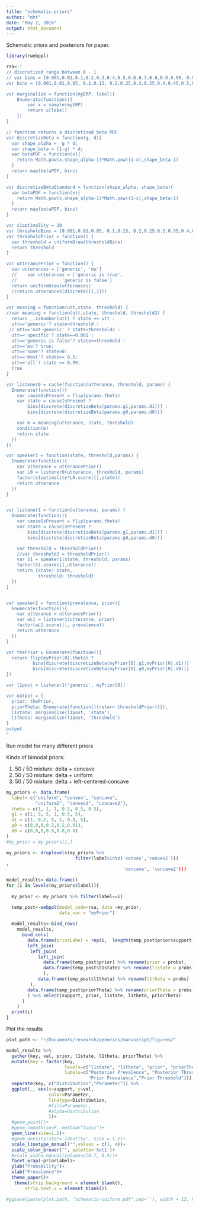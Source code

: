 ```yaml
---
title: "schematic-priors"
author: "mht"
date: "May 2, 2016"
output: html_document
---
```


Schematic priors and posteriors for paper.

```r
library(rwebppl)
```

```r
rsa<-"
// discretized range between 0 - 1
// var bins = [0.001,0.01,0.1,0.2,0.3,0.4,0.5,0.6,0.7,0.8,0.9,0.99, 0.999]
var bins = [0.001,0.01,0.05, 0.1,0.15, 0.2,0.25,0.3,0.35,0.4,0.45,0.5,0.55,0.6,0.65,0.7,0.75,0.8,0.85,0.9,0.95,0.99, 0.999]

var marginalize = function(myERP, label){
    Enumerate(function(){
        var x = sample(myERP)
        return x[label]
    })
}

// function returns a discretized beta PDF
var discretizeBeta = function(g, d){
  var shape_alpha =  g * d;
  var shape_beta = (1-g) * d;
  var betaPDF = function(x){
    return Math.pow(x,shape_alpha-1)*Math.pow((1-x),shape_beta-1)
  }
  return map(betaPDF, bins)
}

var discretizeBetaStandard = function(shape_alpha, shape_beta){
  var betaPDF = function(x){
    return Math.pow(x,shape_alpha-1)*Math.pow((1-x),shape_beta-1)
  }
  return map(betaPDF, bins)
}

var s1optimality = 20
var thresholdBins = [0.001,0.01,0.05, 0.1,0.15, 0.2,0.25,0.3,0.35,0.4,0.45,0.5,0.55,0.6,0.65,0.7,0.75,0.8,0.85,0.9,0.95,0.99]
var thresholdPrior = function() {
  var threshold = uniformDraw(thresholdBins)
  return threshold
}

var utterancePrior = function() {
  var utterances = ['generic', 'mu']  
  //    var utterances = ['generic is true',
  //                 'generic is false']  
  return uniformDraw(utterances)
  //return utterances[discrete([1,1])]
}

var meaning = function(utt,state, threshold) {
//var meaning = function(utt,state, threshold, threshold2) {
  return _.isNumber(utt) ? state == utt :
  utt=='generic'? state>threshold :
 // utt=='not generic' ? state<threshold2 :
  utt=='specific'? state==0.001 :
  utt=='generic is false'? state<=threshold :
  utt=='mu'? true:
  utt=='some'? state>0:
  utt=='most'? state>= 0.5:
  utt=='all'? state >= 0.99:
  true
}

var listener0 = cache(function(utterance, threshold, params) {
  Enumerate(function(){
    var causeIsPresent = flip(params.theta)
    var state = causeIsPresent ? 
        bins[discrete(discretizeBeta(params.g1,params.d1))] : 
        bins[discrete(discretizeBeta(params.g0,params.d0))]

    var m = meaning(utterance, state, threshold)
    condition(m)
    return state
  })
})

var speaker1 = function(state, threshold,params) {
  Enumerate(function(){
    var utterance = utterancePrior()
    var L0 = listener0(utterance, threshold, params)
    factor(s1optimality*L0.score([],state))
    return utterance
  })
}


var listener1 = function(utterance, params) {
  Enumerate(function(){
    var causeIsPresent = flip(params.theta)
    var state = causeIsPresent ? 
        bins[discrete(discretizeBeta(params.g1,params.d1))] : 
        bins[discrete(discretizeBeta(params.g0,params.d0))]

    var threshold = thresholdPrior()
    //var threshold2 = thresholdPrior()
    var S1 = speaker1(state, threshold, params)
    factor(S1.score([],utterance))
    return {state: state,
            threshold: threshold}
  })
}


var speaker2 = function(prevalence, prior){
  Enumerate(function(){
    var utterance = utterancePrior()
    var wL1 = listener1(utterance, prior)
    factor(wL1.score([], prevalence))
    return utterance
  })
}

var thePrior = Enumerate(function(){
  return flip(myPrior[0].theta) ? 
          bins[discrete(discretizeBeta(myPrior[0].g1,myPrior[0].d1))] :
          bins[discrete(discretizeBeta(myPrior[0].g0,myPrior[0].d0))]
})

var l1post = listener1('generic', myPrior[0])

var output = {
  prior: thePrior, 
  priorTheta: Enumerate(function(){return thresholdPrior()}),
  l1state: marginalize(l1post, 'state'), 
  l1theta: marginalize(l1post, 'threshold')
}
output
"
```

Run model for many different priors


Kinds of bimodal priors:

1. 50 / 50 mixture: delta + concave
2. 50 / 50 mixture: delta + uniform
3. 50 / 50 mixture: delta + left-centered-concave

```r
my_priors <- data.frame(
  label= c("uniform", "convex", "concave", 
           "uniform2", "convex2", "concave2"),
  theta = c(1, 1, 1, 0.5, 0.5, 0.5),
  g1 = c(1, 3, 5, 1, 0.5, 5),
  d1 = c(1, 0.2, 5, 1, 0.5, 5),
  g0 = c(0,0,0,0.2,0.2,0.01),
  d0 = c(0,0,0,0.8,0.8,0.8)
)
#my_prior = my_priors[1,]

my_priors <- droplevels(my_priors %>%
                          filter(label%in%c('convex','convex2')))
,
                                            'concave', 'concave2')))

model_results<-data.frame()
for (i in levels(my_priors$label)){
  
  my_prior <- my_priors %>% filter(label==i)

  temp_post<-webppl(model_code=rsa, data =my_prior, 
                    data_var = "myPrior")
  
  model_results<-bind_rows(
    model_results,
      bind_cols(
        data.frame(priorLabel = rep(i,  length(temp_post$prior$support))),
        left_join(
         left_join(
            left_join(
              data.frame(temp_post$prior) %>% rename(prior = probs),
              data.frame(temp_post$l1state) %>% rename(l1state = probs)
              ),
            data.frame(temp_post$l1theta) %>% rename(l1theta = probs)
         ),
        data.frame(temp_post$priorTheta) %>% rename(priorTheta = probs)
        ) %>% select(support, prior, l1state, l1theta, priorTheta)
      )
    )
  print(i)
}

``` 

Plot the results 

```r
plot.path <- "~/Documents/research/generics/manuscript/figures/"

model_results %>% 
  gather(key, val, prior, l1state, l1theta, priorTheta) %>%
  mutate(key = factor(key, 
                      levels=c("l1state", "l1theta", "prior", "priorTheta"), 
                      labels=c("Posterior Prevalence", "Posterior Threshold",
                               "Prior Prevalence","Prior Threshold"))) %>%
  separate(key, c("Distribution","Parameter")) %>%
  ggplot(., aes(x=support, y=val, 
                color=Parameter, 
                linetype=Distribution, 
                #fill=Parameter, 
                #alpha=Distribution
                ))+
  #geom_point()+
  #geom_smooth(se=F, method="loess")+
  geom_line(size=1.2)+
  #geom_density(stat='identity', size = 1.2)+
  scale_linetype_manual("",values = c(1, 4))+
  scale_color_brewer("", palette='Set1')+
  #scale_alpha_manual(values=c(0.7, 0.4))+
  facet_wrap(~priorLabel)+
  ylab("Probability")+
  xlab("Prevalence")+
  theme_paper()+
   theme(strip.background = element_blank(),
       strip.text.x = element_blank())

#ggsave(paste(plot.path, "schematic-uniform.pdf",sep=''), width = 12, height = 5)



```


